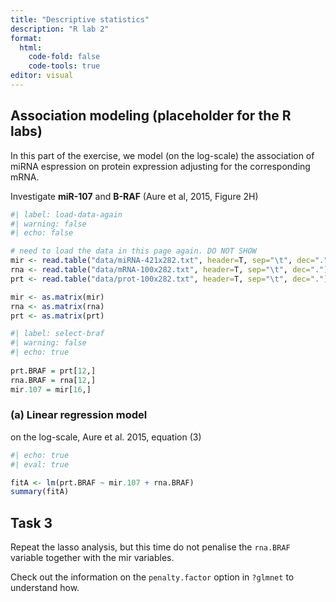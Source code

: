 ```yaml
---
title: "Descriptive statistics"
description: "R lab 2"
format: 
  html:
    code-fold: false
    code-tools: true
editor: visual
---
```


## Association modeling (placeholder for the R labs)

In this part of the exercise, we model (on the log-scale) the association of miRNA espression on protein expression adjusting for the corresponding mRNA.

Investigate **miR-107** and **B-RAF** (Aure et al, 2015, Figure 2H)

```r
#| label: load-data-again
#| warning: false
#| echo: false

# need to load the data in this page again. DO NOT SHOW
mir <- read.table("data/miRNA-421x282.txt", header=T, sep="\t", dec=".")
rna <- read.table("data/mRNA-100x282.txt", header=T, sep="\t", dec=".")
prt <- read.table("data/prot-100x282.txt", header=T, sep="\t", dec=".")

mir <- as.matrix(mir)
rna <- as.matrix(rna)
prt <- as.matrix(prt)
```

```r
#| label: select-braf
#| warning: false
#| echo: true
 
prt.BRAF = prt[12,]
rna.BRAF = rna[12,]
mir.107 = mir[16,] 
```

### (a) Linear regression model

on the log-scale, Aure et al. 2015, equation (3)

```r
#| echo: true
#| eval: true

fitA <- lm(prt.BRAF ~ mir.107 + rna.BRAF)
summary(fitA)
```

::: callout-note
## Task 3

Repeat the lasso analysis, but this time do not penalise the `rna.BRAF` variable together with the mir variables.

Check out the information on the `penalty.factor` option in `?glmnet` to understand how.
:::

